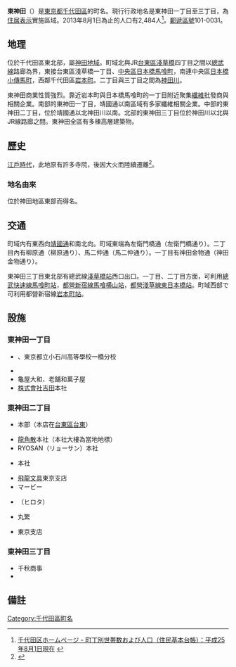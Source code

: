 {{Pathnav|日本|東京都|千代田區|frame=1}}
{{Infobox Settlement
|official_name = 東神田
|native_name =
|settlement_type = [[町|町]]
|image_skyline = Higashi-Kanda Fukoku Life Building 02.jpg
|imagesize = 250px
|image_caption = 東神田富國生命大樓
|image_flag =
|image_seal =
| image_map =
| map_caption =
| pushpin_map =
|subdivision_type = [[國家|國家]]
|subdivision_name = [[File:Flag_of_Japan.svg|border]] [[日本|日本]]
|subdivision_type1 = [[都道府縣|都道府縣]]
|subdivision_name1 = [[File:Flag_of_Tokyo_Prefecture.svg|25px]] [[東京都|東京都]]
|subdivision_type2 = [[東京都區部|特別區]]
|subdivision_name2 = [[File:Flag_of_Chiyoda,_Tokyo.svg|25px]] [[千代田區|千代田區]]
|established_title =
|established_date =
|government_type =
|leader_title =
|leader_name =
|area_magnitude =
|area_total_sq_mi =
|area_total_km2 =
|area_land_sq_mi =
|area_land_km2 =
|area_urban_sq_mi =
|area_urban_km2 =
|area_metro_km2 =
|area_metro_sq_mi =
|population_as_of= 2013年（平成25年）8月1日
|population_footnotes =
|population_total = 2484
|population_urban =
|population_metro =
|population_density_sq_mi =
|population_density_km2 =
| timezone = [[日本標準時間|JST]]
| utc_offset = +9
|timezone_DST =
|utc_offset_DST =
|latd=|latm=|lats=|latNS=
|longd=|longm=|longs=|longEW=
|elevation_footnotes=
|elevation_m =
|elevation_ft =
|postal_code_type = [[郵遞區號|郵遞區號]]
|postal_code = 101-0031
|area_code =
|website =
|footnotes =
}}
'''東神田'''（{{jpn|j=東神田|hg=ひがしかんだ|rm=Higashi-kanda|f=y}}）是[[東京都|東京都]][[千代田區|千代田區]]的町名。現行行政地名是東神田一丁目至三丁目，為[[住居表示|住居表示]]實施區域。2013年8月1日為止的人口有2,484人<ref>[http://www.city.chiyoda.lg.jp/koho/kuse/gaiyo/toke/cho-setai/cho-setaih2508.html 千代田区ホームページ - 町丁別世帯数および人口（住民基本台帳）：平成25年8月1日現在] {{webarchive|url=https://web.archive.org/web/20131027221615/http://www.city.chiyoda.lg.jp/koho/kuse/gaiyo/toke/cho-setai/cho-setaih2508.html |date=2013-10-27 }}</ref>。[[郵遞區號|郵遞區號]]101-0031。

== 地理 ==
位於千代田區東北部，屬[[神田區|神田地域]]。町域北與JR[[台東區|台東區]][[淺草橋|淺草橋]]四丁目之間以[[總武本線|總武線]]路廊為界，東接台東區淺草橋一丁目、[[中央區_(東京都)|中央區]][[日本橋馬喰町|日本橋馬喰町]]，南連中央區[[日本橋小傳馬町|日本橋小傳馬町]]，西鄰千代田區[[岩本町|岩本町]]。二丁目與三丁目之間為[[神田川_(東京都)|神田川]]。

東神田商業性質強烈。靠近岩本町與日本橋馬喰町的一丁目附近聚集[[纖維|纖維]]批發商與相關企業。南部的東神田一丁目，靖國通以南區域有多家纖維相關企業。中部的東神田二丁目，位於靖國通以北神田川以南。北部的東神田三丁目位於神田川以北與JR線路廊之間。東神田全區有多棟高層建築物。

== 歷史 ==
[[江戶時代|江戶時代]]，此地原有許多寺院，後因大火而陸續遷離<ref>{{Cite web |url=http://www.city.chiyoda.lg.jp/koho/bunka/bunka/chome/yurai/higashikanda.html |title=千代田区ホームページ - 千代田区 町名由来板ガイド：東神田（旧・橋本町、江川町、富松町、久右衛門町）ひがしかんだ（はしもとちょう、えがわちょう、とみまつちょう、きゅうえもんちょう） |access-date=2013-08-17 |archive-date=2020-09-20 |archive-url=https://web.archive.org/web/20200920203747/https://www.city.chiyoda.lg.jp/koho/bunka/bunka/chome/yurai/higashikanda.html |dead-url=no }}</ref>。
=== 地名由來 ===
位於神田地區東部而得名。

== 交通 ==
町域内有東西向[[東京都道302號新宿兩國線|靖國通]]和南北向{{link-ja|清洲橋通|清洲橋通り}}。町域東端為左衛門橋通（左衛門橋通り）。二丁目內有柳原通（柳原通り）、馬二仲通（馬二仲通り）。一丁目有神田金物通（神田金物通り）。

東神田三丁目東北部有總武線[[淺草橋站|淺草橋站]]西口出口。一丁目、二丁目方面，可利用[[總武快速線|總武快速線]][[馬喰町站|馬喰町站]]，[[都營地下鐵新宿線|都營新宿線]][[馬喰横山站|馬喰横山站]]，[[都營地下鐵淺草線|都營淺草線]][[東日本橋站|東日本橋站]]。町域西部で可利用都營新宿線[[岩本町站|岩本町站]]。

== 設施 ==
===東神田一丁目===
*{{link-ja|東京都立一橋高等學校|東京都立一橋高等学校}}、東京都立小石川高等學校一橋分校
*{{link-ja|ETOILE海渡|エトワール海渡}}
*龜屋大和、老舗和菓子屋
*[[株式會社吉田|株式會社吉田]]本社

===東神田二丁目===
*{{link-ja|朝日信用金庫|朝日信用金庫}}本部（本店在[[台東區|台東區]][[台東_(台東區)|台東]]）
*[[龍角散|龍角散]]本社（本社大樓為當地地標）
*RYOSAN（リョーサン）本社
*{{link-ja|King Jim|キングジム}}本社
*[[飛龍文具|飛龍文具]]東京支店
*マービー
*{{link-ja|廣田洋菓子|洋菓子のヒロタ}}（ヒロタ）
*丸繁
*{{link-ja|千葉興業銀行|千葉興業銀行}}東京支店

===東神田三丁目===
*千秋商事
*{{link-ja|轟產業|轟産業}}

== 備註 ==
{{reflist}}

{{千代田區的町名}}
{{DEFAULTSORT:Higashi-kanda}}
[[Category:千代田區町名|Category:千代田區町名]]